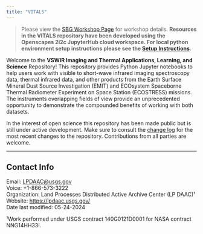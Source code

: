 ```yaml
---
title: "VITALS"
---
```


> Please view the [SBG Workshop Page](https://nasa.github.io/VITALS/) for workshop details. **Resources in the VITALS repository have been developed using the Openscapes 2i2c JupyterHub cloud workspace. For local python environment setup instructions please see the [Setup Instructions](setup/setup_instructions.md).**

Welcome to the **VSWIR Imaging and Thermal Applications, Learning, and Science** Repository! This repository provides Python Jupyter notebooks to help users work with visible to short-wave infrared imaging spectroscopy data, thermal infrared data, and other products from the Earth Surface Mineral Dust Source Investigation (EMIT) and ECOsystem Spaceborne Thermal Radiometer Experiment on Space Station (ECOSTRESS) missions. The instruments overlapping fields of view provide an unprecedented opportunity to demonstrate the compounded benefits of working with both datasets. 

In the interest of open science this repository has been made public but is still under active development. Make sure to consult the [change log](CHANGE_LOG.md) for the most recent changes to the repository. Contributions from all parties are welcome.

---

## Contact Info  

Email: <LPDAAC@usgs.gov>  
Voice: +1-866-573-3222  
Organization: Land Processes Distributed Active Archive Center (LP DAAC)¹  
Website: <https://lpdaac.usgs.gov/>  
Date last modified: 05-24-2024  

¹Work performed under USGS contract 140G0121D0001 for NASA contract NNG14HH33I. 
